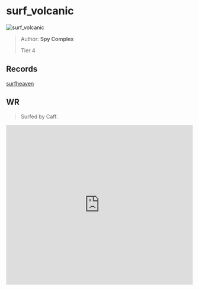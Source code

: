 
# surf_volcanic

![surf_volcanic](https://raw.githubusercontent.com/Sayt123/SurfMapPics/Maps-and-bonuses/csgo/surf_volcanic.jpg)

> Author: **Spy Complex**
>
> Tier 4

## Records

[surfheaven](https://surfheaven.eu/map/surf_volcanic)

## WR

> Surfed by Caff.

<iframe
width="100%"
height="430"
src="https://www.youtube.com/embed/6IQaIOWd-AA"
frameborder="0"
allow="accelerometer; autoplay; clipboard-write; encrypted-media; gyroscope; picture-in-picture"
allowFullScreen
/>

```md

[Surf Timer] - Caff finished in 00:51:43 (WR -00:01:20). Improving by 00:02:55
[Surf Timer] - Caff beat the map record! Rank: 1/213

Previous WR holder: levi


```
                